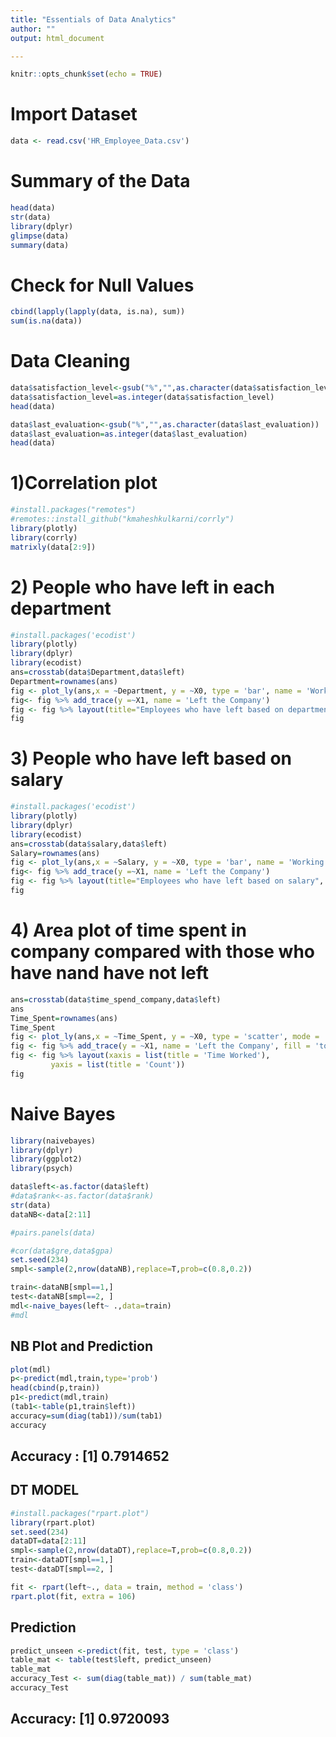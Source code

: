 ---
title: "Essentials of Data Analytics"
author: ""
output: html_document

---

```{r setup, include=FALSE}
knitr::opts_chunk$set(echo = TRUE)
```

# Import Dataset
```{r, echo=TRUE}
data <- read.csv('HR_Employee_Data.csv')
```

# Summary of the Data
```{r, echo=TRUE}
head(data)
str(data)
library(dplyr) 
glimpse(data)
summary(data)
```


# Check for Null Values
```{r, echo=TRUE}
cbind(lapply(lapply(data, is.na), sum))
sum(is.na(data))
```

# Data Cleaning
```{r}
data$satisfaction_level<-gsub("%","",as.character(data$satisfaction_level))
data$satisfaction_level=as.integer(data$satisfaction_level)
head(data)
```


```{r, echo=TRUE}
data$last_evaluation<-gsub("%","",as.character(data$last_evaluation))
data$last_evaluation=as.integer(data$last_evaluation)
head(data)
```

# 1)Correlation plot
```{r, echo=TRUE}
#install.packages("remotes")
#remotes::install_github("kmaheshkulkarni/corrly")
library(plotly)
library(corrly)
matrixly(data[2:9])
```

# 2) People who have left in each department
```{r, echo=TRUE}
#install.packages('ecodist')
library(plotly)
library(dplyr)
library(ecodist)
ans=crosstab(data$Department,data$left)
Department=rownames(ans)
fig <- plot_ly(ans,x = ~Department, y = ~X0, type = 'bar', name = 'Working for Company')
fig<- fig %>% add_trace(y =~X1, name = 'Left the Company')
fig <- fig %>% layout(title="Employees who have left based on department", yaxis = list(title = 'Count'), barmode = 'group')
fig

```

# 3) People who have left based on salary
```{r, echo=TRUE}
#install.packages('ecodist')
library(plotly)
library(dplyr)
library(ecodist)
ans=crosstab(data$salary,data$left)
Salary=rownames(ans)
fig <- plot_ly(ans,x = ~Salary, y = ~X0, type = 'bar', name = 'Working for Company')
fig<- fig %>% add_trace(y =~X1, name = 'Left the Company')
fig <- fig %>% layout(title="Employees who have left based on salary", yaxis = list(title = 'Count'), barmode = 'group')
fig
```

# 4) Area plot of time spent in company compared with those who have nand have not left 
```{r, echo=TRUE}
ans=crosstab(data$time_spend_company,data$left)
ans
Time_Spent=rownames(ans)
Time_Spent
fig <- plot_ly(ans,x = ~Time_Spent, y = ~X0, type = 'scatter', mode = 'lines', name = 'Working for Company', fill = 'tozeroy')
fig <- fig %>% add_trace(y = ~X1, name = 'Left the Company', fill = 'tozeroy')
fig <- fig %>% layout(xaxis = list(title = 'Time Worked'),
         yaxis = list(title = 'Count'))
fig
```

# Naive Bayes
```{r, echo=TRUE}
library(naivebayes)
library(dplyr)
library(ggplot2)
library(psych)

data$left<-as.factor(data$left)
#data$rank<-as.factor(data$rank)
str(data)
dataNB<-data[2:11]

#pairs.panels(data) 

#cor(data$gre,data$gpa)
set.seed(234)
smpl<-sample(2,nrow(dataNB),replace=T,prob=c(0.8,0.2))

train<-dataNB[smpl==1,]
test<-dataNB[smpl==2, ]
mdl<-naive_bayes(left~ .,data=train)
#mdl
```

## NB Plot and Prediction
```{r, echo=TRUE}
plot(mdl)
p<-predict(mdl,train,type='prob')
head(cbind(p,train))
p1<-predict(mdl,train)
(tab1<-table(p1,train$left))
accuracy=sum(diag(tab1))/sum(tab1)
accuracy
```

## Accuracy : [1] 0.7914652


## DT MODEL
```{r}
#install.packages("rpart.plot")
library(rpart.plot)
set.seed(234)
dataDT=data[2:11]
smpl<-sample(2,nrow(dataDT),replace=T,prob=c(0.8,0.2))
train<-dataDT[smpl==1,]
test<-dataDT[smpl==2, ]

fit <- rpart(left~., data = train, method = 'class')
rpart.plot(fit, extra = 106)

```

## Prediction
```{r}
predict_unseen <-predict(fit, test, type = 'class')
table_mat <- table(test$left, predict_unseen)
table_mat
accuracy_Test <- sum(diag(table_mat)) / sum(table_mat)
accuracy_Test
```

## Accuracy: [1] 0.9720093
